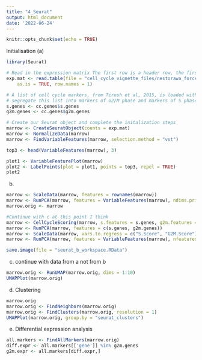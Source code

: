 ```yaml
---
title: "4_Seurat"
output: html_document
date: '2022-06-24'
---
```


```r
knitr::opts_chunk$set(echo = TRUE)
```

Initialisation (a)
```r
library(Seurat)

# Read in the expression matrix The first row is a header row, the first column is rownames
exp.mat <- read.table(file = "cell_cycle_vignette_files/nestorawa_forcellcycle_expressionMatrix.txt", header = TRUE,
    as.is = TRUE, row.names = 1)

# A list of cell cycle markers, from Tirosh et al, 2015, is loaded with Seurat.  We can
# segregate this list into markers of G2/M phase and markers of S phase
s.genes <- cc.genes$s.genes
g2m.genes <- cc.genes$g2m.genes

# Create our Seurat object and complete the initalization steps
marrow <- CreateSeuratObject(counts = exp.mat)
marrow <- NormalizeData(marrow)
marrow <- FindVariableFeatures(marrow, selection.method = "vst")

top3 <- head(VariableFeatures(marrow), 3)

plot1 <- VariableFeaturePlot(marrow)
plot2 <- LabelPoints(plot = plot1, points = top3, repel = TRUE)
plot2

```

(b)
```r
marrow <- ScaleData(marrow, features = rownames(marrow))
marrow <- RunPCA(marrow, features = VariableFeatures(marrow), ndims.print = 6:10, nfeatures.print = 10)
marrow.orig <- marrow

#Continue with c at this point I think
marrow <- CellCycleScoring(marrow, s.features = s.genes, g2m.features = g2m.genes, set.ident = TRUE)
marrow <- RunPCA(marrow, features = c(s.genes, g2m.genes))
marrow <- ScaleData(marrow, vars.to.regress = c("S.Score", "G2M.Score"), features = rownames(marrow))
marrow <- RunPCA(marrow, features = VariableFeatures(marrow), nfeatures.print = 10)

save.image(file = "seurat_b_workspace.RData") 
```

(c) continue with data from a not from b
```r
marrow.orig <- RunUMAP(marrow.orig, dims = 1:10)
UMAPPlot(marrow.orig)
```

(d) Clustering
```r
marrow.orig
marrow.orig <- FindNeighbors(marrow.orig)
marrow.orig <- FindClusters(marrow.orig, resolution = 1)
UMAPPlot(marrow.orig, group.by = "seurat_clusters")
```

(e) Differential expression analysis
```r
all.markers <- FindAllMarkers(marrow.orig)
diff.expr <- all.markers[['gene']] %in% g2m.genes
g2m.expr <- all.markers[diff.expr,]
```
